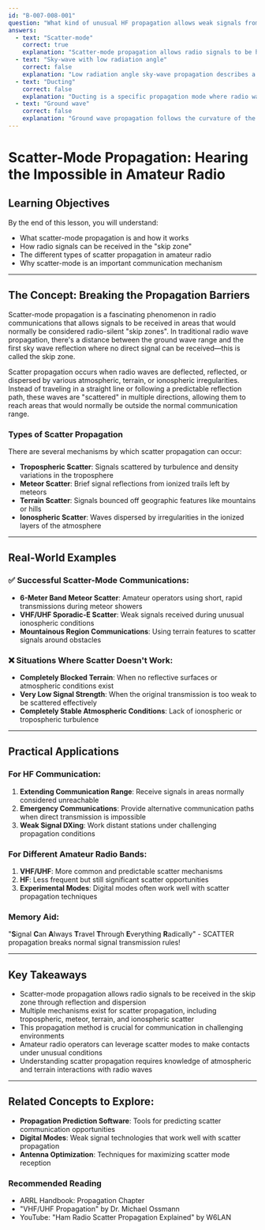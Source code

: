 ```yaml
---
id: "B-007-008-001"
question: "What kind of unusual HF propagation allows weak signals from the skip zone to be heard?"
answers:
  - text: "Scatter-mode"
    correct: true
    explanation: "Scatter-mode propagation allows radio signals to be heard in areas normally considered the skip zone by reflecting or scattering radio waves off of atmospheric irregularities, terrain features, or ionospheric disturbances. Unlike direct sky wave or ground wave propagation, scatter-mode enables communication over distances that would typically be impossible due to the signal's normal propagation characteristics."
  - text: "Sky-wave with low radiation angle"
    correct: false
    explanation: "Low radiation angle sky-wave propagation describes a more standard ionospheric reflection method where signals are transmitted at a very low angle relative to the horizon. While this can extend communication range, it doesn't specifically address signals in the skip zone and is a more conventional propagation method."
  - text: "Ducting"
    correct: false
    explanation: "Ducting is a specific propagation mode where radio waves are trapped between two layers (such as temperature inversions or ionospheric layers), allowing signals to travel unusually long distances. However, this is not the specific mechanism for receiving signals from the skip zone."
  - text: "Ground wave"
    correct: false
    explanation: "Ground wave propagation follows the curvature of the Earth's surface and is limited to relatively short distances, typically used for local communications. It cannot explain how signals from the skip zone might be received at a distance."
---
```


# Scatter-Mode Propagation: Hearing the Impossible in Amateur Radio

## Learning Objectives
By the end of this lesson, you will understand:
- What scatter-mode propagation is and how it works
- How radio signals can be received in the "skip zone"
- The different types of scatter propagation in amateur radio
- Why scatter-mode is an important communication mechanism

---

## The Concept: Breaking the Propagation Barriers

Scatter-mode propagation is a fascinating phenomenon in radio communications that allows signals to be received in areas that would normally be considered radio-silent "skip zones". In traditional radio wave propagation, there's a distance between the ground wave range and the first sky wave reflection where no direct signal can be received—this is called the skip zone.

Scatter propagation occurs when radio waves are deflected, reflected, or dispersed by various atmospheric, terrain, or ionospheric irregularities. Instead of traveling in a straight line or following a predictable reflection path, these waves are "scattered" in multiple directions, allowing them to reach areas that would normally be outside the normal communication range.

### Types of Scatter Propagation

There are several mechanisms by which scatter propagation can occur:
- **Tropospheric Scatter**: Signals scattered by turbulence and density variations in the troposphere
- **Meteor Scatter**: Brief signal reflections from ionized trails left by meteors
- **Terrain Scatter**: Signals bounced off geographic features like mountains or hills
- **Ionospheric Scatter**: Waves dispersed by irregularities in the ionized layers of the atmosphere

---

## Real-World Examples

### ✅ Successful Scatter-Mode Communications:
- **6-Meter Band Meteor Scatter**: Amateur operators using short, rapid transmissions during meteor showers
- **VHF/UHF Sporadic-E Scatter**: Weak signals received during unusual ionospheric conditions
- **Mountainous Region Communications**: Using terrain features to scatter signals around obstacles

### ❌ Situations Where Scatter Doesn't Work:
- **Completely Blocked Terrain**: When no reflective surfaces or atmospheric conditions exist
- **Very Low Signal Strength**: When the original transmission is too weak to be scattered effectively
- **Completely Stable Atmospheric Conditions**: Lack of ionospheric or tropospheric turbulence

---

## Practical Applications

### For HF Communication:
1. **Extending Communication Range**: Receive signals in areas normally considered unreachable
2. **Emergency Communications**: Provide alternative communication paths when direct transmission is impossible
3. **Weak Signal DXing**: Work distant stations under challenging propagation conditions

### For Different Amateur Radio Bands:
1. **VHF/UHF**: More common and predictable scatter mechanisms
2. **HF**: Less frequent but still significant scatter opportunities
3. **Experimental Modes**: Digital modes often work well with scatter propagation techniques

### Memory Aid:
"**S**ignal **C**an **A**lways **T**ravel **T**hrough **E**verything **R**adically" - SCATTER propagation breaks normal signal transmission rules!

---

## Key Takeaways

- Scatter-mode propagation allows radio signals to be received in the skip zone through reflection and dispersion
- Multiple mechanisms exist for scatter propagation, including tropospheric, meteor, terrain, and ionospheric scatter
- This propagation method is crucial for communication in challenging environments
- Amateur radio operators can leverage scatter modes to make contacts under unusual conditions
- Understanding scatter propagation requires knowledge of atmospheric and terrain interactions with radio waves

---

## Related Concepts to Explore:
- **Propagation Prediction Software**: Tools for predicting scatter communication opportunities
- **Digital Modes**: Weak signal technologies that work well with scatter propagation
- **Antenna Optimization**: Techniques for maximizing scatter mode reception

### Recommended Reading
- ARRL Handbook: Propagation Chapter
- "VHF/UHF Propagation" by Dr. Michael Ossmann
- YouTube: "Ham Radio Scatter Propagation Explained" by W6LAN